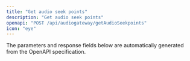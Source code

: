 ```yaml
---
title: "Get audio seek points"
description: "Get audio seek points"
openapi: "POST /api/audiogateway/getAudioSeekpoints"
icon: "eye"
---
```


<Note>
The parameters and response fields below are automatically generated from the OpenAPI specification.
</Note>
